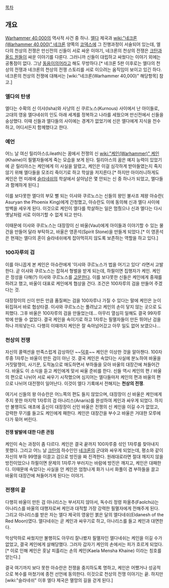 {{{+1 '''War in the Heaven'''}}}

[[목차]]

== 개요 ==
[[Warhammer 40,000]]의 역사적 사건 중 하나. [[엘다]] 제국과 [[wiki:"네크론(Warhammer 40,000)" 네크론]] 양쪽의 [[코덱스]]에 그 진행과정이 서술되어 있는데, 엘다의 천상의 전쟁은 만신전의 신들이 서로 싸운 이야기, 네크론의 천상의 전쟁은 [[크탄]]과 [[올드 원]]들이 싸운 이야기를 다룬다. 그러니까 신들이 대립하고 싸웠다는 이야기 외에는 공통점이 없다. 그냥 [[동음이의어]]라고 해도 무방하다.[* 네크론 5판 이후로는 엘다의 천상의 전쟁과 네크론의 천상의 전쟁 스토리를 서로 이으려는 움직임이 보이고 있긴 하다. 네크론의 천상의 전쟁에 대해서는 [wiki:"네크론(Warhammer 40,000)" 해당항목] 참고.]

=== 엘다의 탄생 ===
엘다는 수확의 신 이샤(Isha)와 사냥의 신 쿠르노스(Kurnous) 사이에서 난 아이들로, 고대의 영웅 엘다네쉬의 인도 아래 세계를 정복하고 나라를 세웠으며 만신전에서 신들을 숭상했다. 이때 신들과 엘다들의 사이에는 경계가 없었기에 신은 엘다에게 지식을 전수하고, 어디서든지 함께했다고 한다.

=== 예언 ===
어느 날 여신 릴리아스(Lileath)는 꿈에서 전쟁의 신 [[wiki:"케인(Warhammer)" 케인]](Khaine)이 필멸자들에게 죽는 모습을 보게 된다. 릴리아스의 꿈은 예지 능력이 있었기에 곧 릴리아스는 케인에게 이 사실을 알렸고, 케인은 이걸 심각하게 받아들였는지 죽지 않기 위해 엘다들을 모조리 죽이기로 하고 학살을 저지른다.[* 하지만 아이러니하게도 케인은 먼 미래에 [[슬라네쉬]]의 학살에서 살아남은 몇 안되는 신 중 하나가 되었고, 엘다들과 함께하게 된다.]

이를 보다못한 엘다의 부모 뻘 되는 이샤와 쿠르노스는 신들의 왕인 불사조 제왕 아슈란( Asuryan the Phoenix King)에게 간청했고, 아슈란도 이에 동의해 신과 엘다 사이에 방벽을 세우게 된다. 이것으로 케인이 엘다를 학살하는 일은 멈췄으나 신과 엘다는 다시 옛날처럼 서로 이야기할 수 없게 되고 만다.

이때문에 이샤와 쿠르노스는 대장장이 신 바울(Vaul)에게 아이들과 이야기할 수 있는 물건을 만들어 달라 부탁하고, 바울은 영혼석(Spirit Stone)을 만들게 되었다.[* 이 영혼석은 현재는 엘다의 혼이 슬라네쉬에게 잡아먹히지 않도록 보존하는 역할을 하고 있다.]

=== 100자루의 검 ===
이를 아니꼽게 본 케인은 아슈란에게 '이샤와 쿠르노스가 법을 어기고 있다' 라면서 고발한다. 곧 이샤와 쿠르노스는 잡혀서 형벌을 받게 되는데, 하필이면 집행자가 케인. 케인은 정성을 다해(?) 이샤와 쿠르노스를 [[고문]]한다. 이를 보다못한 신들은 케인에게 중재를 하려고 했고, 바울이 대표로 케인에게 협상을 건다. 조건은 100자루의 검을 만들어 주겠다는 것.

대장장이의 신이 만든 만큼 품질쩌는 검을 100자루나 가질 수 있다는 말에 케인은 눈이 뒤집혀서 바로 협상타결. 이샤와 쿠르노스는 풀려났고 케인의 손이 닿지 않는 곳으로 도피했다. 그후 바울은 100자루의 검을 만들었는데... 아무리 열심히 일해도 결국 99자루밖에 만들 수 없었다. 결국 케인을 속이기로 하고 1자루는 필멸자들이 만든 뛰어난 검을 하나 끼워넣는다. 다행히 이때까지 케인은 잘 속아넘어갔고 아무 일도 없어 보였으나...

=== 천상의 전쟁 ===
자신의 콜렉션을 만족스럽게 감상하던 ~~[[덕후]]~~ 케인은 이상한 것을 알아챈다. 100자루중 1자루는 바울이 만든 검이 아닌 것. 결국 케인은 속았다는 사실에 분노하여 바울을 거짓말쟁이, 사기꾼, 도적놈으로 매도하면서 부하들을 모아 바울의 대장간에 쳐들어간다. 바울도 이 소식을 듣고 케인에게 맞서 싸울 준비를 한다. 신들 역시 케인의 편 / 바울의 편으로 나뉘어 서로 싸우기 시작했으며 심지어는 엘다들마저 케인의 편과 바울의 편으로 나뉘어 대전쟁이 일어난다. 이것이 엘다 기록에서 전해지는 '''천상의 전쟁'''.

여기서 신들의 왕 아슈란은 어느쪽의 편도 들지 않았으며, 대장장이 신 바울은 케인에게 주지 못한 마지막 1자루의 검 아나리스(Anaris)를 완성하여 케인과 싸우게 되었다. 하지만 불행히도 애초에 출신이 대장장이 신인 바울은 전쟁의 신 케인을 이길 수가 없었고, 강력한 무기를 들고도 케인에게 패한다. 케인은 대장간을 부수고 바울은 거대한 모루에다가 묶어 버린다.

==== 전쟁 발발에 대한 다른 관점 ====
케인이 속는 과정이 좀 다르다. 케인은 결국 끝까지 100자루중 섞인 1자루를 찾아내지 못했다. 그리고 어느 날 [[크탄]]의 하수인인 [[네크론]]의 군대와 싸우게 되었는데, 평소와 같이 자신의 부하 99명을 이끌고 검으로 방진을 짜 진격한다. 원래대로라면 절대 깨지지 않을 방진이었으나 하필이면 문제의 1자루가 부러지는 바람에 방진은 깨지고, 케인은 대패한다. 이때문에 속았다는 사실을 안 케인은 엄청나게 화가 나서 화풀이 겸 부하들을 끌고 바울의 대장간에 쳐들어가게 된다는 이야기.

=== 전쟁의 끝 ===
다행히 바울이 만든 검 아나리스는 부서지지 않아서, 독수리 정령 파올추(Faolchú)는 아나리스를 바울의 대행자로써 케인과 대적할 가장 강력한 필멸자에게 전해주게 된다. 그리고 아나리스를 받은 자는 엘다 제국의 영웅인 붉은 달의 엘다네쉬(Eldanesh of the Red Moon)였다. 엘다네쉬는 곧 케인과 싸우기로 하고, 아나리스를 들고 케인과 대면한다.

막상막하로 싸웠지만 불행히도 아무리 잘나봤자 필멸자인 엘다네쉬는 케인을 이길 수가 없었고, 결국 케인에게 살해당했다. 그러자 갑자기 케인의 손에서는 피가 흐르게 되었다. [* 이로 인해 케인은 훗날 피흘리는 손의 케인(Kaela Mensha Khaine) 이라는 칭호를 얻는다.]

결국 여기까지 보다 못한 아슈란은 전쟁을 중지하도록 명하고, 케인은 어쨌거나 성공적으로 복수를 마쳤기에 종전 선언에 동의한다. 이것으로 천상의 전쟁 이야기는 끝. 하지만 [wiki:"슬라네쉬" 이후 엘다 제국은 멸망의 길을 걷게 된다.]
